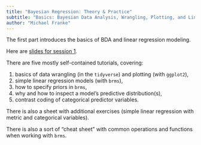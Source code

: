 ```yaml
---
title: "Bayesian Regression: Theory & Practice"
subtitle: "Basics: Bayesian Data Analysis, Wrangling, Plotting, and Linear Regression"
author: "Michael Franke"
---
```


The first part introduces the basics of BDA and linear regression modeling.

Here are [slides for session 1](slides/01-intro-simpleRegress.pdf).

There are five mostly self-contained tutorials, covering:

1. basics of data wrangling (in the `tidyverse`) and plotting (with `ggplot2`),
2. simple linear regression models (with `brms`),
3. how to specify priors in `brms`,
4. why and how to inspect a model's predictive distribution(s),
5. contrast coding of categorical predictor variables.

There is also a sheet with additional exercises (simple linear regression with metric and categorical variables).

There is also a sort of "cheat sheet" with common operations and functions when working with `brms`.
